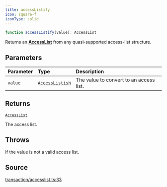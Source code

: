 ```yaml
---
title: accessListify
icon: square-f
iconType: solid
---
```


```ts
function accessListify(value): AccessList
```

Returns an [**AccessList**](/sdk/content/type-aliases/AccessList) from any quasi-supported access-list structure.

## Parameters

| Parameter | Type | Description |
| :------ | :------ | :------ |
| `value` | [`AccessListish`](/sdk/content/type-aliases/AccessListish) | The value to convert to an access list. |

## Returns

[`AccessList`](/sdk/content/type-aliases/AccessList)

The access list.

## Throws

If the value is not a valid access list.

## Source

[transaction/accesslist.ts:33](https://github.com/dominant-strategies/quais.js/blob/efab3247fa7ea8c0c680c58d030bd569a590a580/src/transaction/accesslist.ts#L33)

